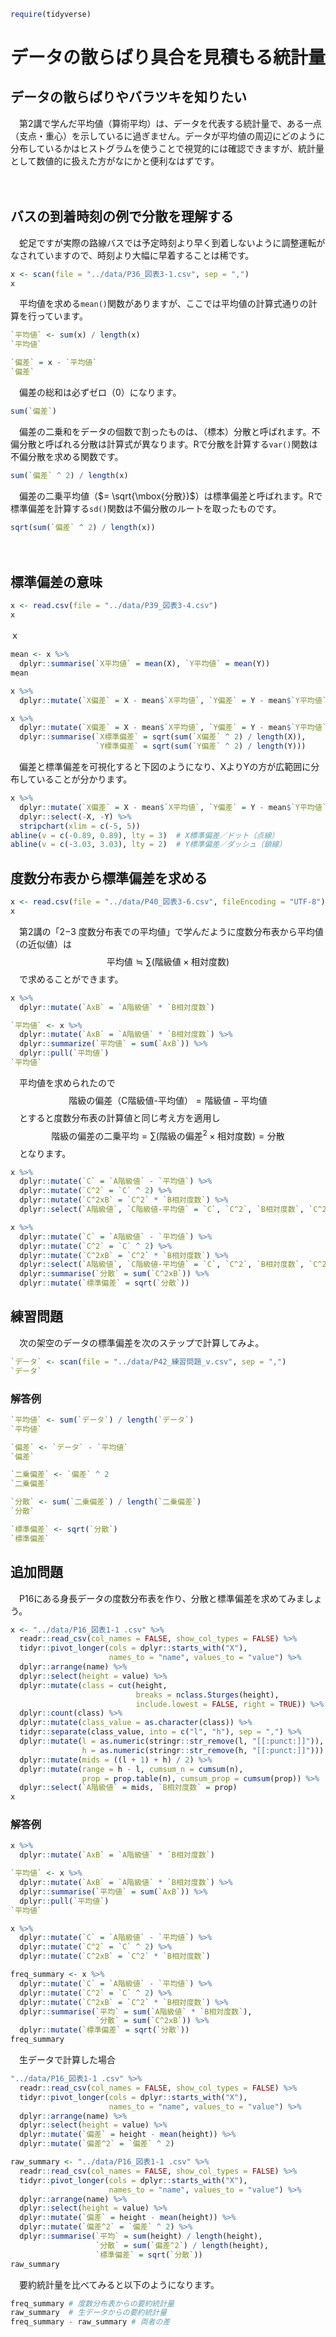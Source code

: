 ```r
require(tidyverse)
```

# データの散らばり具合を見積もる統計量


## データの散らばりやバラツキを知りたい
　第2講で学んだ平均値（算術平均）は、データを代表する統計量で、ある一点（支点・重心）を示しているに過ぎません。データが平均値の周辺にどのように分布しているかはヒストグラムを使うことで視覚的には確認できますが、統計量として数値的に扱えた方がなにかと便利なはずです。

　  

## バスの到着時刻の例で分散を理解する
　蛇足ですが実際の路線バスでは予定時刻より早く到着しないように調整運転がなされていますので、時刻より大幅に早着することは稀です。

```r
x <- scan(file = "../data/P36_図表3-1.csv", sep = ",")
x
```

　平均値を求める`mean()`関数がありますが、ここでは平均値の計算式通りの計算を行っています。
```r
`平均値` <- sum(x) / length(x)
`平均値`
```

```r
`偏差` = x - `平均値`
`偏差`
```

　偏差の総和は必ずゼロ（$0$）になります。
```r
sum(`偏差`)
```

　偏差の二乗和をデータの個数で割ったものは、（標本）分散と呼ばれます。不偏分散と呼ばれる分散は計算式が異なります。Rで分散を計算する`var()`関数は不偏分散を求める関数です。
```r
sum(`偏差` ^ 2) / length(x)
```

　偏差の二乗平均値（$= \sqrt{\mbox{分散}}$）は標準偏差と呼ばれます。Rで標準偏差を計算する`sd()`関数は不偏分散のルートを取ったものです。
```r
sqrt(sum(`偏差` ^ 2) / length(x))
```

　  

## 標準偏差の意味

```r
x <- read.csv(file = "../data/P39_図表3-4.csv") 
x
```
ｘ
```r
mean <- x %>% 
  dplyr::summarise(`X平均値` = mean(X), `Y平均値` = mean(Y))
mean
```

```r
x %>% 
  dplyr::mutate(`X偏差` = X - mean$`X平均値`, `Y偏差` = Y - mean$`Y平均値`)
```

```r
x %>% 
  dplyr::mutate(`X偏差` = X - mean$`X平均値`, `Y偏差` = Y - mean$`Y平均値`) %>% 
  dplyr::summarise(`X標準偏差` = sqrt(sum(`X偏差` ^ 2) / length(X)),
                   `Y標準偏差` = sqrt(sum(`Y偏差` ^ 2) / length(Y)))
```

　偏差と標準偏差を可視化すると下図のようになり、XよりYの方が広範囲に分布していることが分かります。
```r
x %>% 
  dplyr::mutate(`X偏差` = X - mean$`X平均値`, `Y偏差` = Y - mean$`Y平均値`) %>% 
  dplyr::select(-X, -Y) %>% 
  stripchart(xlim = c(-5, 5))
abline(v = c(-0.89, 0.89), lty = 3)  # X標準偏差／ドット（点線）
abline(v = c(-3.03, 3.03), lty = 2)  # Y標準偏差／ダッシュ（鎖線）
```



## 度数分布表から標準偏差を求める

```r
x <- read.csv(file = "../data/P40_図表3-6.csv", fileEncoding = "UTF-8")
x
```
　第2講の「2−3 度数分布表での平均値」で学んだように度数分布表から平均値（の近似値）は
$$\mbox{平均値} \fallingdotseq \sum{(\mbox{階級値} \times \mbox{相対度数})}$$
　で求めることができます。
```r
x %>% 
  dplyr::mutate(`AxB` = `A階級値` * `B相対度数`)
```

```r
`平均値` <- x %>% 
  dplyr::mutate(`AxB` = `A階級値` * `B相対度数`) %>% 
  dplyr::summarize(`平均値` = sum(`AxB`)) %>% 
  dplyr::pull(`平均値`)
`平均値`
```

　平均値を求められたので
$$\mbox{階級の偏差（C階級値-平均値）} = \mbox{階級値} - \mbox{平均値}$$
　とすると度数分布表の計算値と同じ考え方を適用し
$$\mbox{階級の偏差の二乗平均} = \sum{(\mbox{階級の偏差}^2 \times \mbox{相対度数})} = \mbox{分散}$$
　となります。
```r
x %>% 
  dplyr::mutate(`C` = `A階級値` - `平均値`) %>% 
  dplyr::mutate(`C^2` = `C` ^ 2) %>% 
  dplyr::mutate(`C^2xB` = `C^2` * `B相対度数`) %>% 
  dplyr::select(`A階級値`, `C階級値-平均値` = `C`, `C^2`, `B相対度数`, `C^2xB`)
```

```r
x %>% 
  dplyr::mutate(`C` = `A階級値` - `平均値`) %>% 
  dplyr::mutate(`C^2` = `C` ^ 2) %>% 
  dplyr::mutate(`C^2xB` = `C^2` * `B相対度数`) %>% 
  dplyr::select(`A階級値`, `C階級値-平均値` = `C`, `C^2`, `B相対度数`, `C^2xB`) %>% 
  dplyr::summarise(`分散` = sum(`C^2xB`)) %>% 
  dplyr::mutate(`標準偏差` = sqrt(`分散`))
```


## 練習問題 {.unnumbered}
　次の架空のデータの標準偏差を次のステップで計算してみよ。
```r
`データ` <- scan(file = "../data/P42_練習問題_v.csv", sep = ",")
`データ`
```

### 解答例 {.unnumbered}
```r
`平均値` <- sum(`データ`) / length(`データ`)
`平均値`
```

```r
`偏差` <- `データ` - `平均値`
`偏差`
```

```r
`二乗偏差` <- `偏差` ^ 2
`二乗偏差`
```

```r
`分散` <- sum(`二乗偏差`) / length(`二乗偏差`)
`分散`
```

```r
`標準偏差` <- sqrt(`分散`)
`標準偏差`
```


## 追加問題 {.unnumbered}
　P16にある身長データの度数分布表を作り、分散と標準偏差を求めてみましょう。
```r
x <- "../data/P16_図表1-1 .csv" %>% 
  readr::read_csv(col_names = FALSE, show_col_types = FALSE) %>% 
  tidyr::pivot_longer(cols = dplyr::starts_with("X"),
                      names_to = "name", values_to = "value") %>% 
  dplyr::arrange(name) %>% 
  dplyr::select(height = value) %>% 
  dplyr::mutate(class = cut(height,
                            breaks = nclass.Sturges(height),
                            include.lowest = FALSE, right = TRUE)) %>% 
  dplyr::count(class) %>% 
  dplyr::mutate(class_value = as.character(class)) %>% 
  tidyr::separate(class_value, into = c("l", "h"), sep = ",") %>% 
  dplyr::mutate(l = as.numeric(stringr::str_remove(l, "[[:punct:]]")),
                h = as.numeric(stringr::str_remove(h, "[[:punct:]]"))) %>% 
  dplyr::mutate(mids = ((l + 1) + h) / 2) %>% 
  dplyr::mutate(range = h - l, cumsum_n = cumsum(n),
                prop = prop.table(n), cumsum_prop = cumsum(prop)) %>% 
  dplyr::select(`A階級値` = mids, `B相対度数` = prop)
x
```


### 解答例 {.unnumbered}

```r
x %>% 
  dplyr::mutate(`AxB` = `A階級値` * `B相対度数`)

`平均値` <- x %>% 
  dplyr::mutate(`AxB` = `A階級値` * `B相対度数`) %>% 
  dplyr::summarise(`平均値` = sum(`AxB`)) %>% 
  dplyr::pull(`平均値`)
`平均値`
```

```r
x %>% 
  dplyr::mutate(`C` = `A階級値` - `平均値`) %>% 
  dplyr::mutate(`C^2` = `C` ^ 2) %>% 
  dplyr::mutate(`C^2xB` = `C^2` * `B相対度数`)
```

```r
freq_summary <- x %>% 
  dplyr::mutate(`C` = `A階級値` - `平均値`) %>% 
  dplyr::mutate(`C^2` = `C` ^ 2) %>% 
  dplyr::mutate(`C^2xB` = `C^2` * `B相対度数`) %>% 
  dplyr::summarise(`平均` = sum(`A階級値` * `B相対度数`),
                   `分散` = sum(`C^2xB`)) %>% 
  dplyr::mutate(`標準偏差` = sqrt(`分散`))
freq_summary
```

　生データで計算した場合
```r
"../data/P16_図表1-1 .csv" %>% 
  readr::read_csv(col_names = FALSE, show_col_types = FALSE) %>% 
  tidyr::pivot_longer(cols = dplyr::starts_with("X"),
                      names_to = "name", values_to = "value") %>% 
  dplyr::arrange(name) %>% 
  dplyr::select(height = value) %>% 
  dplyr::mutate(`偏差` = height - mean(height)) %>% 
  dplyr::mutate(`偏差^2` = `偏差` ^ 2)
```

```r
raw_summary <- "../data/P16_図表1-1 .csv" %>% 
  readr::read_csv(col_names = FALSE, show_col_types = FALSE) %>% 
  tidyr::pivot_longer(cols = dplyr::starts_with("X"),
                      names_to = "name", values_to = "value") %>% 
  dplyr::arrange(name) %>% 
  dplyr::select(height = value) %>% 
  dplyr::mutate(`偏差` = height - mean(height)) %>% 
  dplyr::mutate(`偏差^2` = `偏差` ^ 2) %>% 
  dplyr::summarise(`平均` = sum(height) / length(height),
                   `分散` = sum(`偏差^2`) / length(height),
                   `標準偏差` = sqrt(`分散`))
raw_summary
```

　要約統計量を比べてみると以下のようになります。
```r
freq_summary # 度数分布表からの要約統計量
raw_summary  # 生データからの要約統計量
freq_summary - raw_summary # 両者の差
```

